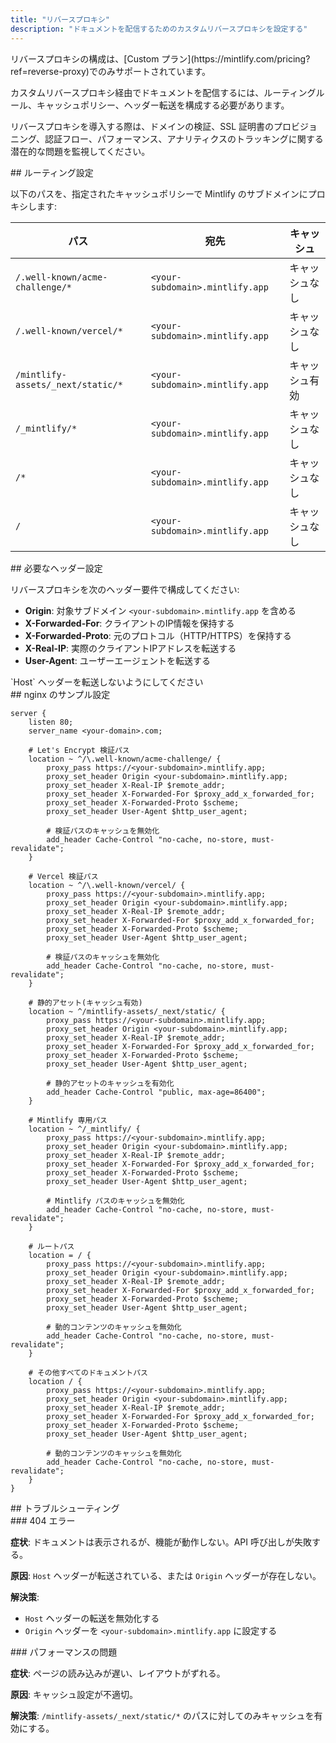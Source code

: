 ```yaml
---
title: "リバースプロキシ"
description: "ドキュメントを配信するためのカスタムリバースプロキシを設定する"
---
```


<Note>
  リバースプロキシの構成は、[Custom プラン](https://mintlify.com/pricing?ref=reverse-proxy)でのみサポートされています。
</Note>

カスタムリバースプロキシ経由でドキュメントを配信するには、ルーティングルール、キャッシュポリシー、ヘッダー転送を構成する必要があります。

リバースプロキシを導入する際は、ドメインの検証、SSL 証明書のプロビジョニング、認証フロー、パフォーマンス、アナリティクスのトラッキングに関する潜在的な問題を監視してください。

<div id="routing-configuration">
  ## ルーティング設定
</div>

以下のパスを、指定されたキャッシュポリシーで Mintlify のサブドメインにプロキシします:

| パス | 宛先 | キャッシュ |
|------|-------------|---------|
| `/.well-known/acme-challenge/*` | `<your-subdomain>.mintlify.app` | キャッシュなし |
| `/.well-known/vercel/*` | `<your-subdomain>.mintlify.app` | キャッシュなし |
| `/mintlify-assets/_next/static/*` | `<your-subdomain>.mintlify.app` | キャッシュ有効 |
| `/_mintlify/*` | `<your-subdomain>.mintlify.app` | キャッシュなし |
| `/*` | `<your-subdomain>.mintlify.app` | キャッシュなし |
| `/` | `<your-subdomain>.mintlify.app` | キャッシュなし |

<div id="required-header-configuration">
  ## 必要なヘッダー設定
</div>

リバースプロキシを次のヘッダー要件で構成してください:

- **Origin**: 対象サブドメイン `<your-subdomain>.mintlify.app` を含める
- **X-Forwarded-For**: クライアントのIP情報を保持する
- **X-Forwarded-Proto**: 元のプロトコル（HTTP/HTTPS）を保持する
- **X-Real-IP**: 実際のクライアントIPアドレスを転送する
- **User-Agent**: ユーザーエージェントを転送する

<Warning>
  `Host` ヘッダーを転送しないようにしてください
</Warning>

<div id="example-nginx-configuration">
  ## nginx のサンプル設定
</div>

```nginx
server {
    listen 80;
    server_name <your-domain>.com;

    # Let's Encrypt 検証パス
    location ~ ^/\.well-known/acme-challenge/ {
        proxy_pass https://<your-subdomain>.mintlify.app;
        proxy_set_header Origin <your-subdomain>.mintlify.app;
        proxy_set_header X-Real-IP $remote_addr;
        proxy_set_header X-Forwarded-For $proxy_add_x_forwarded_for;
        proxy_set_header X-Forwarded-Proto $scheme;
        proxy_set_header User-Agent $http_user_agent;

        # 検証パスのキャッシュを無効化
        add_header Cache-Control "no-cache, no-store, must-revalidate";
    }

    # Vercel 検証パス
    location ~ ^/\.well-known/vercel/ {
        proxy_pass https://<your-subdomain>.mintlify.app;
        proxy_set_header Origin <your-subdomain>.mintlify.app;
        proxy_set_header X-Real-IP $remote_addr;
        proxy_set_header X-Forwarded-For $proxy_add_x_forwarded_for;
        proxy_set_header X-Forwarded-Proto $scheme;
        proxy_set_header User-Agent $http_user_agent;

        # 検証パスのキャッシュを無効化
        add_header Cache-Control "no-cache, no-store, must-revalidate";
    }

    # 静的アセット(キャッシュ有効)
    location ~ ^/mintlify-assets/_next/static/ {
        proxy_pass https://<your-subdomain>.mintlify.app;
        proxy_set_header Origin <your-subdomain>.mintlify.app;
        proxy_set_header X-Real-IP $remote_addr;
        proxy_set_header X-Forwarded-For $proxy_add_x_forwarded_for;
        proxy_set_header X-Forwarded-Proto $scheme;
        proxy_set_header User-Agent $http_user_agent;

        # 静的アセットのキャッシュを有効化
        add_header Cache-Control "public, max-age=86400";
    }

    # Mintlify 専用パス
    location ~ ^/_mintlify/ {
        proxy_pass https://<your-subdomain>.mintlify.app;
        proxy_set_header Origin <your-subdomain>.mintlify.app;
        proxy_set_header X-Real-IP $remote_addr;
        proxy_set_header X-Forwarded-For $proxy_add_x_forwarded_for;
        proxy_set_header X-Forwarded-Proto $scheme;
        proxy_set_header User-Agent $http_user_agent;

        # Mintlify パスのキャッシュを無効化
        add_header Cache-Control "no-cache, no-store, must-revalidate";
    }

    # ルートパス
    location = / {
        proxy_pass https://<your-subdomain>.mintlify.app;
        proxy_set_header Origin <your-subdomain>.mintlify.app;
        proxy_set_header X-Real-IP $remote_addr;
        proxy_set_header X-Forwarded-For $proxy_add_x_forwarded_for;
        proxy_set_header X-Forwarded-Proto $scheme;
        proxy_set_header User-Agent $http_user_agent;

        # 動的コンテンツのキャッシュを無効化
        add_header Cache-Control "no-cache, no-store, must-revalidate";
    }

    # その他すべてのドキュメントパス
    location / {
        proxy_pass https://<your-subdomain>.mintlify.app;
        proxy_set_header Origin <your-subdomain>.mintlify.app;
        proxy_set_header X-Real-IP $remote_addr;
        proxy_set_header X-Forwarded-For $proxy_add_x_forwarded_for;
        proxy_set_header X-Forwarded-Proto $scheme;
        proxy_set_header User-Agent $http_user_agent;

        # 動的コンテンツのキャッシュを無効化
        add_header Cache-Control "no-cache, no-store, must-revalidate";
    }
}
```


<div id="troubleshooting">
  ## トラブルシューティング
</div>

<div id="404-error">
  ### 404 エラー
</div>

**症状**: ドキュメントは表示されるが、機能が動作しない。API 呼び出しが失敗する。

**原因**: `Host` ヘッダーが転送されている、または `Origin` ヘッダーが存在しない。

**解決策**:

- `Host` ヘッダーの転送を無効化する
- `Origin` ヘッダーを `<your-subdomain>.mintlify.app` に設定する

<div id="performance-issues">
  ### パフォーマンスの問題
</div>

**症状**: ページの読み込みが遅い、レイアウトがずれる。

**原因**: キャッシュ設定が不適切。

**解決策**: `/mintlify-assets/_next/static/*` のパスに対してのみキャッシュを有効にする。